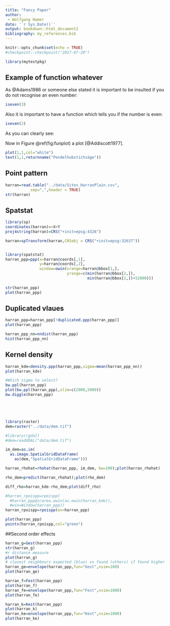```yaml
---
title: "Fancy Paper"
author: 
 - Wolfgang Hamer
date: '`r Sys.Date()`'
output: bookdown::html_document2
bibliography: my_references.bib
---
```


```r
knitr::opts_chunk$set(echo = TRUE)
#checkpoint::checkpoint("2017-07-20")
```

```r
library(mytestpkg)
```

## Example of function whatever

As @Adams1986 or someone else stated it is important to be insulted if you do not recognise an even number:

```r
iseven(3)
```

Also it is important to have a function which tells you if the number is even:

```r
iseven(2)
```



As you can clearly see:

Now in Figure \@ref(fig:funplot) a plot [@Addiscott1977].

```r
plot(1,1,col="white")
text(1,1,returnname("Pendelhubstichsäge"))
```

## Point pattern

```r
harran=read.table("../data/Sites_HarranPlain.csv",
           sep=",",header = TRUE)
str(harran)

```

## Spatstat

```r
library(sp)
coordinates(harran)=~X+Y
proj4string(harran)=CRS("+init=epsg:4326")

harran=spTransform(harran,CRSobj = CRS("+init=epsg:32637"))


library(spatstat)
harran_ppp=ppp(x=harran@coords[,1],
               y=harran@coords[,2],
               window=owin(xrange=harran@bbox[1,],
                           yrange=c(min(harran@bbox[2,]),
                                    min(harran@bbox[2,])+52000)))
               
str(harran_ppp)
plot(harran_ppp)

```

## Duplicated vlaues

```r
harran_ppp=harran_ppp[!duplicated.ppp(harran_ppp)] 
plot(harran_ppp)

harran_ppp_nn=nndist(harran_ppp)
hist(harran_ppp_nn)
```

## Kernel density

```r
harran_kde=density.ppp(harran_ppp,sigma=mean(harran_ppp_nn))
plot(harran_kde)

#Which sigma to select?
bw.ppl(harran_ppp)
plot(bw.ppl(harran_ppp),xlim=c(2000,5000))
bw.diggle(harran_ppp)





library(raster)
dem=raster("../data/dem.tif")

#library(rgdal)
#dem=readGDAL("data/dem.tif")

im_dem=as.im(
  as.image.SpatialGridDataFrame(
    as(dem,"SpatialGridDataFrame")))

harran_rhohat=rhohat(harran_ppp, im_dem, bw=200);plot(harran_rhohat)

rho_dem=predict(harran_rhohat);plot(rho_dem)

diff_rho=harran_kde-rho_dem;plot(diff_rho)

#harran_rpoispp=rpoispp(
  #harran_ppp$n/area.owin(as.owin(harran_kde)), 
  #win=Window(harran_ppp))
harran_rpoispp=rpoispp(ex=harran_ppp)

plot(harran_ppp)
points(harran_rpoispp,col="green")


```

##Second order effects

```r
harran_g=Gest(harran_ppp)
str(harran_g)
#r distance measure
plot(harran_g)
# closest neighbours expected (blue) vs found (others) if found higher than expected = cluster
harran_ge=envelope(harran_ppp,fun="Gest",nsim=100)
plot(harran_ge)

harran_f=Fest(harran_ppp)
plot(harran_f)
harran_fe=envelope(harran_ppp,fun="Fest",nsim=1000)
plot(harran_fe)

harran_k=Kest(harran_ppp)
plot(harran_k)
harran_ke=envelope(harran_ppp,fun="Kest",nsim=1000)
plot(harran_ke)




```


